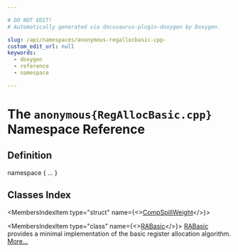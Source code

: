 ```yaml
---

# DO NOT EDIT!
# Automatically generated via docusaurus-plugin-doxygen by Doxygen.

slug: /api/namespaces/anonymous-regallocbasic-cpp-
custom_edit_url: null
keywords:
  - doxygen
  - reference
  - namespace

---
```





# The `anonymous{RegAllocBasic.cpp}` Namespace Reference

<DoxygenPage pluginConfig={pluginConfig}>



## Definition

<CodeBlock>namespace &#123; ... &#125;</CodeBlock>

## Classes Index

<MembersIndex>

<MembersIndexItem
  type="struct"
  name={<><a href="/docs/api/structs/anonymous-namespace-regallocbasic-cpp-/compspillweight">CompSpillWeight</a></>}>
</MembersIndexItem>

<MembersIndexItem
  type="class"
  name={<><a href="/docs/api/classes/anonymous-namespace-regallocbasic-cpp-/rabasic">RABasic</a></>}>
<a href="/docs/api/classes/anonymous-namespace-regallocbasic-cpp-/rabasic">RABasic</a> provides a minimal implementation of the basic register allocation algorithm. <a href="/docs/api/classes/anonymous-namespace-regallocbasic-cpp-/rabasic/#details">More...</a>
</MembersIndexItem>

</MembersIndex>


</DoxygenPage>
